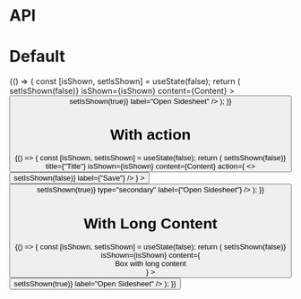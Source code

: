 
<Meta title="Sidesheet" component={Sidesheet} />

# API

<Props of={Sidesheet} />

# Default

<Preview>
  <Story name="Default">
    {() => {
      const [isShown, setIsShown] = useState(false);
      return (
        <Sidesheet
          title={"Title"}
          onClose={() => setIsShown(false)}
          isShown={isShown}
          content={<Text is="p">Content</Text>}
        >
          <Button
            type="secondary"
            onClick={() => setIsShown(true)}
            label="Open Sidesheet"
          />
        </Sidesheet>
      );
    }}
  </Story>
</Preview>

# With action

<Preview>
  <Story name="With action">
    {() => {
      const [isShown, setIsShown] = useState(false);
      return (
        <Sidesheet
          onClose={() => setIsShown(false)}
          title={"Title"}
          isShown={isShown}
          content={<Text is="p">Content</Text>}
          action={
            <>
              <Button block onClick={() => setIsShown(false)} label={"Save"} />
            </>
          }
        >
          <Button
            onClick={() => setIsShown(true)}
            type="secondary"
            label={"Open Sidesheet"}
          />
        </Sidesheet>
      );
    }}
  </Story>
</Preview>

# With Long Content

<Preview>
  <Story name="With Long Content">
    {() => {
      const [isShown, setIsShown] = useState(false);
      return (
        <Sidesheet
          title={"Title"}
          onClose={() => setIsShown(false)}
          isShown={isShown}
          content={
            <div style={{ height: "105vh" }}> Box with long content</div>
          }
        >
          <Button
            type="secondary"
            onClick={() => setIsShown(true)}
            label="Open Sidesheet"
          />
        </Sidesheet>
      );
    }}
  </Story>
</Preview>
